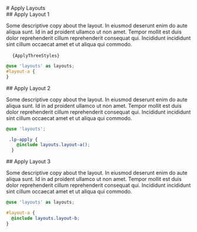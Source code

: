 
<main id="main">
<div class="page-title">
# Apply Layouts
</div>
<div class="intro-wrap">
## Apply Layout 1

Some descriptive copy about the layout. In eiusmod deserunt enim do aute aliqua sunt. Id in ad proident ullamco ut non amet. Tempor mollit est duis dolor reprehenderit cillum reprehenderit consequat qui. Incididunt incididunt sint cillum occaecat amet et ut aliqua qui commodo.
</div>

<ApplyOne />

<pre>
  <code className="language-scss">{ApplyThreeStyles}</code>
</pre>

```scss
@use 'layouts' as layouts;
#layout-a {
}
```
<div class="intro-wrap">
## Apply Layout 2

Some descriptive copy about the layout. In eiusmod deserunt enim do aute aliqua sunt. Id in ad proident ullamco ut non amet. Tempor mollit est duis dolor reprehenderit cillum reprehenderit consequat qui. Incididunt incididunt sint cillum occaecat amet et ut aliqua qui commodo.
</div>

<ApplyTwo />

```scss:title=styles.scss
@use 'layouts';

 .lp-apply {
    @include layouts.layout-a();
  }
```
<div class="intro-wrap">
## Apply Layout 3

Some descriptive copy about the layout. In eiusmod deserunt enim do aute aliqua sunt. Id in ad proident ullamco ut non amet. Tempor mollit est duis dolor reprehenderit cillum reprehenderit consequat qui. Incididunt incididunt sint cillum occaecat amet et ut aliqua qui commodo.
</div>

<ApplyThree />

```scss:title=styles.scss
@use 'layouts' as layouts;

#layout-a {
  @include layouts.layout-b;
}
```
</main>

<script src="https://admiss.info/acquia-template/alr-plugins.js"></script>
<script src="https://admiss.info/acquia-template/alr-global.js"></script>
<script src="https://admiss.info/acquia-template/alr-landing-page.js"></script>
